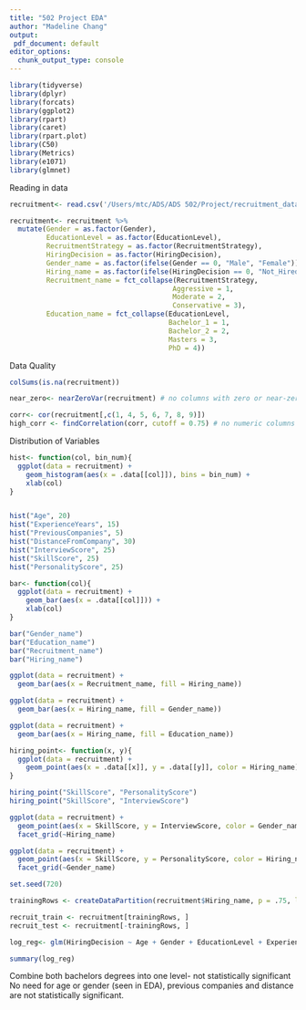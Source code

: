 ```yaml
---
title: "502 Project EDA"
author: "Madeline Chang"
output:
 pdf_document: default
editor_options: 
  chunk_output_type: console
---
```


```r
library(tidyverse)
library(dplyr)
library(forcats)
library(ggplot2)
library(rpart)
library(caret)
library(rpart.plot)
library(C50)
library(Metrics)
library(e1071)
library(glmnet)
```

Reading in data

```r
recruitment<- read.csv('/Users/mtc/ADS/ADS 502/Project/recruitment_data.csv')

recruitment<- recruitment %>%
  mutate(Gender = as.factor(Gender),
         EducationLevel = as.factor(EducationLevel),
         RecruitmentStrategy = as.factor(RecruitmentStrategy),
         HiringDecision = as.factor(HiringDecision),
         Gender_name = as.factor(ifelse(Gender == 0, "Male", "Female")),
         Hiring_name = as.factor(ifelse(HiringDecision == 0, "Not_Hired", "Hired")),
         Recruitment_name = fct_collapse(RecruitmentStrategy,
                                        Aggressive = 1,
                                        Moderate = 2,
                                        Conservative = 3),
         Education_name = fct_collapse(EducationLevel,
                                       Bachelor_1 = 1,
                                       Bachelor_2 = 2,
                                       Masters = 3,
                                       PhD = 4))
```

Data Quality

```r
colSums(is.na(recruitment))
```

```r
near_zero<- nearZeroVar(recruitment) # no columns with zero or near-zero variance

corr<- cor(recruitment[,c(1, 4, 5, 6, 7, 8, 9)])
high_corr <- findCorrelation(corr, cutoff = 0.75) # no numeric columns with high correlation with each other
```


Distribution of Variables

```r
hist<- function(col, bin_num){
  ggplot(data = recruitment) +
    geom_histogram(aes(x = .data[[col]]), bins = bin_num) +
    xlab(col)
}


hist("Age", 20)
hist("ExperienceYears", 15)
hist("PreviousCompanies", 5)
hist("DistanceFromCompany", 30)
hist("InterviewScore", 25)
hist("SkillScore", 25)
hist("PersonalityScore", 25)
```

```r
bar<- function(col){
  ggplot(data = recruitment) +
    geom_bar(aes(x = .data[[col]])) +
    xlab(col)
}

bar("Gender_name")
bar("Education_name")
bar("Recruitment_name")
bar("Hiring_name")
```

```r
ggplot(data = recruitment) +
  geom_bar(aes(x = Recruitment_name, fill = Hiring_name))

ggplot(data = recruitment) +
  geom_bar(aes(x = Hiring_name, fill = Gender_name))

ggplot(data = recruitment) +
  geom_bar(aes(x = Hiring_name, fill = Education_name))
```

```r
hiring_point<- function(x, y){
  ggplot(data = recruitment) +
    geom_point(aes(x = .data[[x]], y = .data[[y]], color = Hiring_name))
}

hiring_point("SkillScore", "PersonalityScore")
hiring_point("SkillScore", "InterviewScore")
```


```r
ggplot(data = recruitment) +
  geom_point(aes(x = SkillScore, y = InterviewScore, color = Gender_name))+
  facet_grid(~Hiring_name)

ggplot(data = recruitment) +
  geom_point(aes(x = SkillScore, y = PersonalityScore, color = Hiring_name)) +
  facet_grid(~Gender_name)
```

```r
set.seed(720)

trainingRows <- createDataPartition(recruitment$Hiring_name, p = .75, list = FALSE) 

recruit_train <- recruitment[trainingRows, ]
recruit_test <- recruitment[-trainingRows, ]
```

```r
log_reg<- glm(HiringDecision ~ Age + Gender + EducationLevel + ExperienceYears + PreviousCompanies + DistanceFromCompany + InterviewScore + SkillScore + PersonalityScore + RecruitmentStrategy, data = recruit_train, family = "binomial")

summary(log_reg)
```

Combine both bachelors degrees into one level- not statistically significant
No need for age or gender (seen in EDA), previous companies and distance are not statistically significant.


